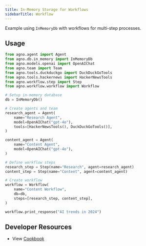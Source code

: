 ```yaml
---
title: In-Memory Storage for Workflows
sidebarTitle: Workflow
---
```


Example using `InMemoryDb` with workflows for multi-step processes.

## Usage

```python
from agno.agent import Agent
from agno.db.in_memory import InMemoryDb
from agno.models.openai import OpenAIChat
from agno.team import Team
from agno.tools.duckduckgo import DuckDuckGoTools
from agno.tools.hackernews import HackerNewsTools
from agno.workflow.step import Step
from agno.workflow.workflow import Workflow

# Setup in-memory database
db = InMemoryDb()

# Create agents and team
research_agent = Agent(
    name="Research Agent",
    model=OpenAIChat("gpt-4o"),
    tools=[HackerNewsTools(), DuckDuckGoTools()],
)

content_agent = Agent(
    name="Content Agent",
    model=OpenAIChat("gpt-4o"),
)

# Define workflow steps
research_step = Step(name="Research", agent=research_agent)
content_step = Step(name="Content", agent=content_agent)

# Create workflow
workflow = Workflow(
    name="Content Workflow",
    db=db,
    steps=[research_step, content_step],
)

workflow.print_response("AI trends in 2024")
```



## Developer Resources

- View [Cookbook](https://github.com/agno-agi/agno/tree/v2.0/cookbook/db/json/json_for_team.py)